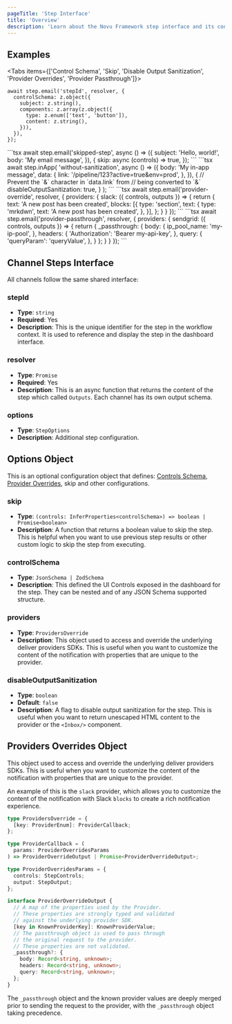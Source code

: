 ```yaml
---
pageTitle: 'Step Interface'
title: 'Overview'
description: 'Learn about the Novu Framework step interface and its configuration options'
---
```



## Examples

<Tabs items={['Control Schema', 'Skip', 'Disable Output Sanitization', 'Provider Overrides', 'Provider Passthrough']}>
  <Tab value="Control Schema">
```tsx
await step.email('stepId', resolver, {
  controlSchema: z.object({
    subject: z.string(),
    components: z.array(z.object({
      type: z.enum(['text', 'button']),
      content: z.string(),
    })),
  }),
});
```
  </Tab>
  <Tab value="Skip">
```tsx
await step.email('skipped-step', async () => ({
  subject: 'Hello, world!',
  body: 'My email message',
}), {
  skip: async (controls) => true,
});
```
  </Tab>
  <Tab value="Disable Output Sanitization">
```tsx
await step.inApp(
  'without-sanitization',
  async () => ({
    body: 'My in-app message',
    data: {
      link: '/pipeline/123?active=true&env=prod',
    },
  }),
  {
    // Prevent the `&` character in `data.link` from
    // being converted to `&amp;`
    disableOutputSanitization: true,
  }
);
```
  </Tab>
  <Tab value="Provider Overrides">
```tsx
await step.email('provider-override', resolver, {
  providers: {
    slack: ({ controls, outputs }) => {
      return {
        text: 'A new post has been created',
        blocks: [{
          type: 'section',
          text: {
            type: 'mrkdwn',
            text: 'A new post has been created',
          },
        }],
      };
    }
  }
});
```
  </Tab>
  <Tab value="Provider Passthrough">
```tsx
await step.email('provider-passthrough', resolver, {
  providers: {
    sendgrid: ({ controls, outputs }) => {
      return {
        _passthrough: {
          body: {
            ip_pool_name: 'my-ip-pool',
          },
          headers: {
            'Authorization': 'Bearer my-api-key',
          },
          query: {
            'queryParam': 'queryValue',
          },
        }
      };
    }
  }
});
```
  </Tab>
</Tabs>

## Channel Steps Interface

All channels follow the same shared interface:

### stepId

- **Type**: `string`
- **Required**: Yes
- **Description**: This is the unique identifier for the step in the workflow context. It is used to reference and display the step in the dashboard interface.

### resolver

- **Type**: `Promise`
- **Required**: Yes
- **Description**: This is an async function that returns the content of the step which called `Outputs`. Each channel has its own output schema.

### options

- **Type**: `StepOptions`
- **Description**: Additional step configuration.

## Options Object

This is an optional configuration object that defines: [Controls Schema](/framework/controls), [Provider Overrides](#provider-overrides), skip and other configurations.

### skip

- **Type**: `(controls: InferProperties<controlSchema>) => boolean | Promise<boolean>`
- **Description**: A function that returns a boolean value to skip the step. This is helpful when you want to use previous step results or other custom logic to skip the step from executing.

### controlSchema

- **Type**: `JsonSchema | ZodSchema`
- **Description**: This defined the UI Controls exposed in the dashboard for the step. They can be nested and of any JSON Schema supported structure.

### providers

- **Type**: `ProvidersOverride`
- **Description**: This object used to access and override the underlying deliver providers SDKs. This is useful when you want to customize the content of the notification with properties that are unique to the provider.

### disableOutputSanitization

- **Type**: `boolean`
- **Default**: `false`
- **Description**: A flag to disable output sanitization for the step. This is useful when you want to return unescaped HTML content to the provider or the `<Inbox/>` component.

## Providers Overrides Object

This object used to access and override the underlying deliver providers SDKs. This is useful when you want to customize the content of the notification with properties that are unique to the provider.

An example of this is the `slack` provider, which allows you to customize the content of the notification with Slack `blocks` to create a rich notification experience.

```typescript
type ProvidersOverride = {
  [key: ProviderEnum]: ProviderCallback;
};

type ProviderCallback = (
  params: ProviderOverridesParams
) => ProviderOverrideOutput | Promise<ProviderOverrideOutput>;

type ProviderOverridesParams = {
  controls: StepControls;
  output: StepOutput;
};

interface ProviderOverrideOutput {
  // A map of the properties used by the Provider.
  // These properties are strongly typed and validated
  // against the underlying provider SDK.
  [key in KnownProviderKey]: KnownProviderValue;
  // The passthrough object is used to pass through
  // the original request to the provider.
  // These properties are not validated.
  _passthrough?: {
    body: Record<string, unknown>;
    headers: Record<string, unknown>;
    query: Record<string, unknown>;
  };
}
```

The `_passthrough` object and the known provider values are deeply merged prior to sending the request to the provider, with the `_passthrough` object taking precedence.
